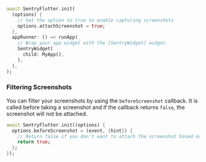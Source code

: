 ```dart
await SentryFlutter.init(
  (options) {
    // Set the option to true to enable capturing screenshots
    options.attachScreenshot = true;
  },
  appRunner: () => runApp(
    // Wrap your app widget with the [SentryWidget] widget.
    SentryWidget(
      child: MyApp(),
    ),
  ),
);
```

### Filtering Screenshots

You can filter your screenshots by using the `beforeScreenshot` callback.
It is called before taking a screenshot and if the callback returns `false`, the screenshot will not be attached.

```dart
await SentryFlutter.init((options) {
  options.beforeScreenshot = (event, {hint}) {
    // Return false if you don't want to attach the screenshot based on some condition.
    return true;
  };
});
```
